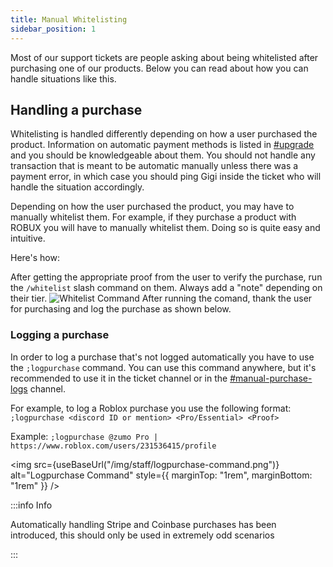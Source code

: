 ```yaml
---
title: Manual Whitelisting
sidebar_position: 1
---
```



Most of our support tickets are people asking about being whitelisted after purchasing one of our products. Below you can read about how you can handle situations like this.

## Handling a purchase

Whitelisting is handled differently depending on how a user purchased the product. Information on automatic payment methods is listed in <ins>[#upgrade](https://discord.com/channels/939553319750344744/939900864938795068)</ins> and you should be knowledgeable about them. You should not handle any transaction that is meant to be automatic manually unless there was a payment error, in which case you should ping Gigi inside the ticket who will handle the situation accordingly.

Depending on how the user purchased the product, you may have to manually whitelist them. For example, if they purchase a product with ROBUX you will have to manually whitelist them. Doing so is quite easy and intuitive.

Here's how:

<Tabs>
  <TabItem value="step1" label="Step 1" default>
    After getting the appropriate proof from the user to verify the purchase, run the <code>/whitelist</code> slash command on them. Always add a "note" depending on their tier.
    <img src={useBaseUrl("/img/staff/whitelistcommand.png")} alt="Whitelist Command" style={{marginTop: "1rem"}} />
  </TabItem>
  <TabItem value="step2" label="Step 2">
    After running the comand, thank the user for purchasing and log the purchase as shown below.
  </TabItem>
</Tabs>

### Logging a purchase

In order to log a purchase that's not logged automatically you have to use the `;logpurchase` command.
You can use this command anywhere, but it's recommended to use it in the ticket channel or in the [#manual-purchase-logs](https://discord.com/channels/939553319750344744/939910602564968538) channel.

For example, to log a Roblox purchase you use the following format:
`;logpurchase <discord ID or mention> <Pro/Essential> <Proof>`

Example:
`;logpurchase @zumo Pro | https://www.roblox.com/users/231536415/profile`

<img src={useBaseUrl("/img/staff/logpurchase-command.png")} alt="Logpurchase Command" style={{ marginTop: "1rem", marginBottom: "1rem" }} />

:::info Info

Automatically handling Stripe and Coinbase purchases has been introduced, this should only be used in extremely odd scenarios

:::
